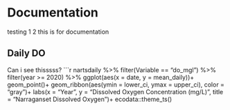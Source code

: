 # Documentation

testing 1 2 this is for documentation

## Daily DO 
Can i see thisssss?
```r
nartsdaily %>% 
filter(Variable == "do_mgl") %>% filter(year >= 2020) %>% 
ggplot(aes(x = date, y = mean_daily))+
geom_point()+
geom_ribbon(aes(ymin = lower_ci, ymax = upper_ci), color = "gray")+
labs(x = "Year", y = "Dissolved Oxygen Concentration (mg/L)", title = "Narraganset Dissolved Oxygen")+
ecodata::theme_ts()
